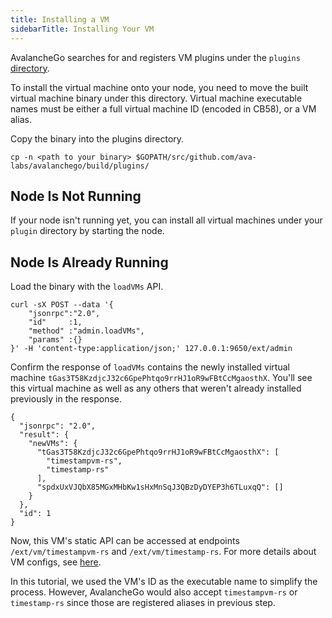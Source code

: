 ```yaml
---
title: Installing a VM
sidebarTitle: Installing Your VM
---
```


AvalancheGo searches for and registers VM plugins under the `plugins` [directory](/nodes/configure/configs--flags#--plugin-dir-string).

To install the virtual machine onto your node, you need to move the built virtual machine binary under this directory. Virtual machine executable names must be either a full virtual machine ID (encoded in CB58), or a VM alias.

Copy the binary into the plugins directory.

```
cp -n <path to your binary> $GOPATH/src/github.com/ava-labs/avalanchego/build/plugins/

```


Node Is Not Running[​](#node-is-not-running "Direct link to heading")
---------------------------------------------------------------------

If your node isn't running yet, you can install all virtual machines under your `plugin` directory by starting the node.

Node Is Already Running[​](#node-is-already-running "Direct link to heading")
-----------------------------------------------------------------------------

Load the binary with the `loadVMs` API.

```
curl -sX POST --data '{
    "jsonrpc":"2.0",
    "id"     :1,
    "method" :"admin.loadVMs",
    "params" :{}
}' -H 'content-type:application/json;' 127.0.0.1:9650/ext/admin

```


Confirm the response of `loadVMs` contains the newly installed virtual machine `tGas3T58KzdjcJ32c6GpePhtqo9rrHJ1oR9wFBtCcMgaosthX`. You'll see this virtual machine as well as any others that weren't already installed previously in the response.

```
{
  "jsonrpc": "2.0",
  "result": {
    "newVMs": {
      "tGas3T58KzdjcJ32c6GpePhtqo9rrHJ1oR9wFBtCcMgaosthX": [
        "timestampvm-rs",
        "timestamp-rs"
      ],
      "spdxUxVJQbX85MGxMHbKw1sHxMnSqJ3QBzDyDYEP3h6TLuxqQ": []
    }
  },
  "id": 1
}

```


Now, this VM's static API can be accessed at endpoints `/ext/vm/timestampvm-rs` and `/ext/vm/timestamp-rs`. For more details about VM configs, see [here](/nodes/configure/configs--flags#virtual-machine-vm-configs).

In this tutorial, we used the VM's ID as the executable name to simplify the process. However, AvalancheGo would also accept `timestampvm-rs` or `timestamp-rs` since those are registered aliases in previous step.